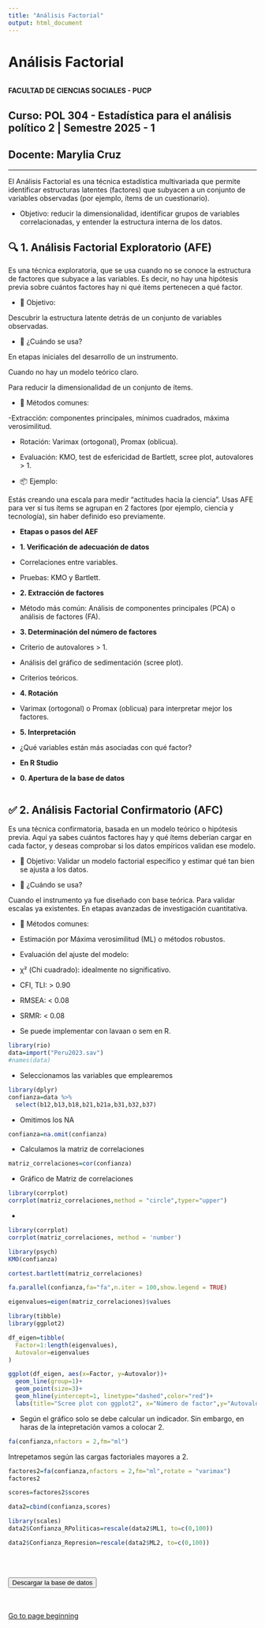 ```yaml
---
title: "Análisis Factorial"
output: html_document
---
```


# Análisis Factorial

<center><img src=" " width="200"/></center>

**FACULTAD DE CIENCIAS SOCIALES - PUCP**<br>

## Curso: POL 304 - Estadística para el análisis político 2 \| Semestre 2025 - 1 <br>

## Docente: Marylia Cruz <br>

------------------------------------------------------------------------

El Análisis Factorial  es una técnica estadística multivariada que permite identificar estructuras latentes (factores) que subyacen a un conjunto de variables observadas (por ejemplo, ítems de un cuestionario).


- Objetivo: reducir la dimensionalidad, identificar grupos de variables correlacionadas, y entender la estructura interna de los datos.


## **🔍 1. Análisis Factorial Exploratorio (AFE)**


Es una técnica exploratoria, que se usa cuando no se conoce la estructura de factores que subyace a las variables. Es decir, no hay una hipótesis previa sobre cuántos factores hay ni qué ítems pertenecen a qué factor.

- 🎯 Objetivo:

Descubrir la estructura latente detrás de un conjunto de variables observadas.

- 🧪 ¿Cuándo se usa?

En etapas iniciales del desarrollo de un instrumento.

Cuando no hay un modelo teórico claro.

Para reducir la dimensionalidad de un conjunto de ítems.

- 🧰 Métodos comunes:

-Extracción: componentes principales, mínimos cuadrados, máxima verosimilitud.

- Rotación: Varimax (ortogonal), Promax (oblicua).

- Evaluación: KMO, test de esfericidad de Bartlett, scree plot, autovalores > 1.

- 📦 Ejemplo:

Estás creando una escala para medir "actitudes hacia la ciencia". Usas AFE para ver si tus ítems se agrupan en 2 factores (por ejemplo, ciencia y tecnología), sin haber definido eso previamente.

- **Etapas o pasos del AEF**

-  **1. Verificación de adecuación de datos **

- Correlaciones entre variables.
- Pruebas: KMO y Bartlett.

-  **2. Extracción de factores **

- Método más común: Análisis de componentes principales (PCA) o análisis de factores (FA).

-  **3. Determinación del número de factores **

- Criterio de autovalores > 1.

- Análisis del gráfico de sedimentación (scree plot).

- Criterios teóricos.

-  **4. Rotación **

- Varimax (ortogonal) o Promax (oblicua) para interpretar mejor los factores.

-  **5. Interpretación **

- ¿Qué variables están más asociadas con qué factor?

- **En R Studio **

-  **0. Apertura de la base de datos **

```r

```


## **✅ 2. Análisis Factorial Confirmatorio (AFC)**


Es una técnica confirmatoria, basada en un modelo teórico o hipótesis previa. Aquí ya sabes cuántos factores hay y qué ítems deberían cargar en cada factor, y deseas comprobar si los datos empíricos validan ese modelo.

- 🎯 Objetivo:
Validar un modelo factorial específico y estimar qué tan bien se ajusta a los datos.


- 🧪 ¿Cuándo se usa?

Cuando el instrumento ya fue diseñado con base teórica.
Para validar escalas ya existentes.
En etapas avanzadas de investigación cuantitativa.

- 🧰 Métodos comunes:

- Estimación por Máxima verosimilitud (ML) o métodos robustos.
- Evaluación del ajuste del modelo:
- χ² (Chi cuadrado): idealmente no significativo.
- CFI, TLI: > 0.90
- RMSEA: < 0.08
- SRMR: < 0.08

- Se puede implementar con lavaan o sem en R.

```r
library(rio)
data=import("Peru2023.sav")
#names(data)
```

- Seleccionamos las variables que emplearemos

```r
library(dplyr)
confianza=data %>% 
  select(b12,b13,b18,b21,b21a,b31,b32,b37)

```


- Omitimos los NA


```r
confianza=na.omit(confianza)
```

- Calculamos la matriz de correlaciones

```r
matriz_correlaciones=cor(confianza)
```


- Gráfico de Matriz de correlaciones

```r
library(corrplot)
corrplot(matriz_correlaciones,method = "circle",typer="upper")
```

-

```r
library(corrplot)
corrplot(matriz_correlaciones, method = 'number')
```


```r
library(psych)
KMO(confianza)
```


```r
cortest.bartlett(matriz_correlaciones)
```


```r
fa.parallel(confianza,fa="fa",n.iter = 100,show.legend = TRUE)
```

```r
eigenvalues=eigen(matriz_correlaciones)$values
```


```r
library(tibble)
library(ggplot2)

df_eigen=tibble(
  Factor=1:length(eigenvalues),
  Autovalor=eigenvalues
)
```


```r
ggplot(df_eigen, aes(x=Factor, y=Autovalor))+
  geom_line(group=1)+
  geom_point(size=3)+
  geom_hline(yintercept=1, linetype="dashed",color="red")+
  labs(title="Scree plot con ggplot2", x="Número de factor",y="Autovalor")+theme_minimal()
```

- Según el gráfico solo se debe calcular un indicador. 
Sin embargo, en haras de la intepretación vamos a colocar 2.


```r
fa(confianza,nfactors = 2,fm="ml")
```

Intrepetamos según las cargas factoriales mayores a 2.

```r
factores2=fa(confianza,nfactors = 2,fm="ml",rotate = "varimax")
factores2
```


```r
scores=factores2$scores
```

```r
data2=cbind(confianza,scores)
```

```r
library(scales)
data2$Confianza_RPoliticas=rescale(data2$ML1, to=c(0,100))

data2$Confianza_Represion=rescale(data2$ML2, to=c(0,100))
```


<br></br>

</style>

<a href="">
  <button>Descargar la base de datos</button>
</a>

<br></br> [Go to page beginning](#beginning)

